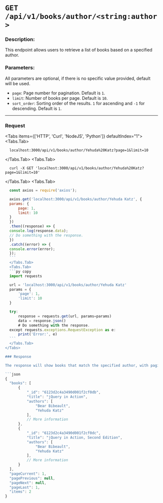 
# `GET /api/v1/books/author/<string:author>`

### Description:
This endpoint allows users to retrieve a list of books based on a specified author.

### Parameters:

All parameters are optional, if there is no specific value provided, default will be used.

- `page`: Page number for pagination. Default is `1`.
- `limit`: Number of books per page. Default is `10`.
- `sort_order`: Sorting order of the results. `1` for ascending and `-1` for descending. Default is `1`.

---

### Request
 
<Tabs items={['HTTP', 'Curl', 'NodeJS', 'Python']} defaultIndex="1">
  <Tabs.Tab>
  ```http copy
    localhost:3000/api/v1/books/author/Yehuda%20Katz?page=1&limit=10
  ```
  </Tabs.Tab>
  <Tabs.Tab>
  ``` curl copy
    curl -X GET 'localhost:3000/api/v1/books/author/Yehuda%20Katz?page=1&limit=10'
  ```
  </Tabs.Tab>
  <Tabs.Tab>
  ```js copy
    const axios = require('axios');

    axios.get('localhost:3000/api/v1/books/author/Yehuda Katz', {
    params: {
        page: 1,
        limit: 10
    }
    })
    .then((response) => {
    console.log(response.data);
    // Do something with the response.
    })
    .catch((error) => {
    console.error(error);
    });
    ```
    </Tabs.Tab>
    <Tabs.Tab>
    ```py copy
    import requests

    url = 'localhost:3000/api/v1/books/author/Yehuda Katz'
    params = {
        'page': 1,
        'limit': 10
    }

    try:
        response = requests.get(url, params=params)
        data = response.json()
        # Do something with the response.
    except requests.exceptions.RequestException as e:
        print('Error:', e)
    ```
    </Tabs.Tab>
</Tabs>

### Response

The response will show books that match the specified author, with pagination details. For example, if the author is "John Doe" and there are 2 matching results.

```json
{
    "books": [
        {
            "_id": "6123d2c4a3490d001f2cf0db",
            "title": "jQuery in Action",
            "authors": [
                "Bear Bibeault",
                "Yehuda Katz"
            ],
            // More information
        },
        {
            "_id": "6123d2c4a3490d001f2cf0dc",
            "title": "jQuery in Action, Second Edition",
            "authors": [
                "Bear Bibeault",
                "Yehuda Katz"
            ],
            // More information
        }
    ],
    "pageCurrent": 1,
    "pagePrevious": null,
    "pageNext": null,
    "pageLast": 1,
    "items": 2
}
```
